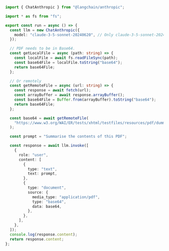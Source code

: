 ```typescript
import { ChatAnthropic } from "@langchain/anthropic";

import * as fs from "fs";

export const run = async () => {
  const llm = new ChatAnthropic({
    model: "claude-3-5-sonnet-20240620", // Only claude-3-5-sonnet-20240620 , claude-3-5-sonnet-20241022 as of Jan 2025 support PDF documents as in base64
  });

  // PDF needs to be in Base64.
  const getLocalFile = async (path: string) => {
    const localFile = await fs.readFileSync(path);
    const base64File = localFile.toString("base64");
    return base64File;
  };

  // Or remotely
  const getRemoteFile = async (url: string) => {
    const response = await fetch(url);
    const arrayBuffer = await response.arrayBuffer();
    const base64File = Buffer.from(arrayBuffer).toString("base64");
    return base64File;
  };

  const base64 = await getRemoteFile(
    "https://www.w3.org/WAI/ER/tests/xhtml/testfiles/resources/pdf/dummy.pdf"
  );

  const prompt = "Summarise the contents of this PDF";

  const response = await llm.invoke([
    {
      role: "user",
      content: [
        {
          type: "text",
          text: prompt,
        },
        {
          type: "document",
          source: {
            media_type: "application/pdf",
            type: "base64",
            data: base64,
          },
        },
      ],
    },
  ]);
  console.log(response.content);
  return response.content;
};
```